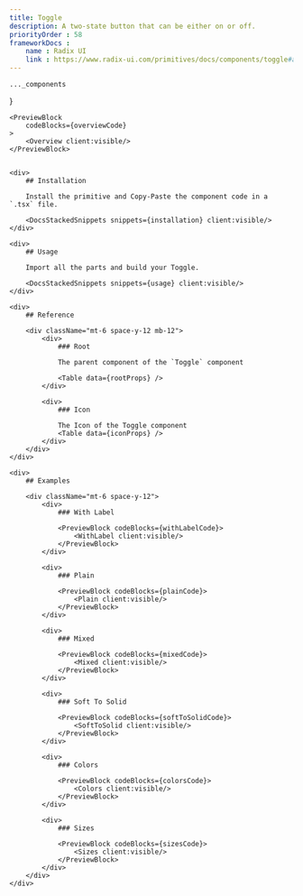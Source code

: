 ```yaml
---
title: Toggle
description: A two-state button that can be either on or off.
priorityOrder : 58
frameworkDocs : 
    name : Radix UI
    link : https://www.radix-ui.com/primitives/docs/components/toggle#api-reference
---
```




    ..._components
}

<div className="space-y-20">

    <PreviewBlock
        codeBlocks={overviewCode}
    >
        <Overview client:visible/>
    </PreviewBlock>


    <div>
        ## Installation

        Install the primitive and Copy-Paste the component code in a `.tsx` file.

        <DocsStackedSnippets snippets={installation} client:visible/>
    </div>

    <div>
        ## Usage

        Import all the parts and build your Toggle.
        
        <DocsStackedSnippets snippets={usage} client:visible/>
    </div>

    <div>
        ## Reference

        <div className="mt-6 space-y-12 mb-12"> 
            <div>
                ### Root 

                The parent component of the `Toggle` component

                <Table data={rootProps} />
            </div>

            <div>
                ### Icon

                The Icon of the Toggle component
                <Table data={iconProps} />
            </div>
        </div>
    </div>

    <div>
        ## Examples

        <div className="mt-6 space-y-12">
            <div>
                ### With Label

                <PreviewBlock codeBlocks={withLabelCode}>
                    <WithLabel client:visible/>
                </PreviewBlock>
            </div>

            <div>
                ### Plain

                <PreviewBlock codeBlocks={plainCode}>
                    <Plain client:visible/>
                </PreviewBlock>
            </div>

            <div>
                ### Mixed

                <PreviewBlock codeBlocks={mixedCode}>
                    <Mixed client:visible/>
                </PreviewBlock>
            </div>

            <div>
                ### Soft To Solid

                <PreviewBlock codeBlocks={softToSolidCode}>
                    <SoftToSolid client:visible/>
                </PreviewBlock>
            </div>

            <div>
                ### Colors

                <PreviewBlock codeBlocks={colorsCode}>
                    <Colors client:visible/>
                </PreviewBlock>
            </div>

            <div>
                ### Sizes

                <PreviewBlock codeBlocks={sizesCode}>
                    <Sizes client:visible/>
                </PreviewBlock>
            </div>
        </div>
    </div>
</div>